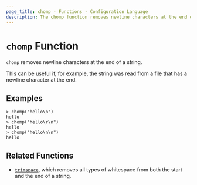 ```yaml
---
page_title: chomp - Functions - Configuration Language
description: The chomp function removes newline characters at the end of a string.
---
```


# `chomp` Function

`chomp` removes newline characters at the end of a string.

This can be useful if, for example, the string was read from a file that has
a newline character at the end.

## Examples

```
> chomp("hello\n")
hello
> chomp("hello\r\n")
hello
> chomp("hello\n\n")
hello
```

## Related Functions

* [`trimspace`](/terraform/language/reference/functions/trimspace), which removes all types of whitespace from
  both the start and the end of a string.
